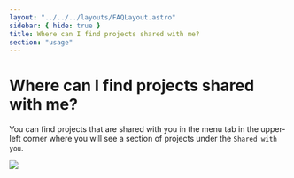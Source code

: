 ```yaml
---
layout: "../../../layouts/FAQLayout.astro"
sidebar: { hide: true }
title: Where can I find projects shared with me?
section: "usage"
---
```


# Where can I find projects shared with me?

You can find projects that are shared with you in the menu tab in the upper-left corner where you will see a section of projects under the `Shared with you`.

![](.././../../images/shared-projects.png)
